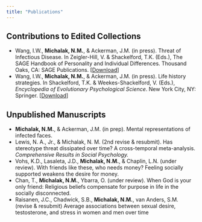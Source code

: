 ```yaml
---
title: "Publications"
---
```


## Contributions to Edited Collections
* Wang, I.W., **Michalak, N.M.**, & Ackerman, J.M. (in press). Threat of Infectious Disease. In Zeigler-Hill, V. & Shackelford, T.K. (Eds.), The SAGE Handbook of Personality and Individual Differences. Thousand Oaks, CA: SAGE Publications. [[Download]()]
* Wang, I.W., **Michalak, N.M.**, & Ackerman, J.M. (in press). Life history strategies. In Shackelford, T.K. & Weekes-Shackelford, V. (Eds.), *Encyclopedia of Evolutionary Psychological Science*. New York City, NY: Springer. [[Download]()]

## Unpublished Manuscripts
* **Michalak, N.M.**, & Ackerman, J.M. (in prep). Mental representations of infected faces.
* Lewis, N. A., Jr., & Michalak, N. M. (2nd revise & resubmit). Has stereotype threat dissipated over time? A cross-temporal meta-analysis. *Comprehensive Results in Social Psychology.*
* Vohs, K.D., Lasaleta, J.D., **Michalak, N.M.**, & Chaplin, L.N. (under review). With friends like these, who needs money? Feeling socially supported weakens the desire for money.
* Chan, T., **Michalak, N.M.**, Ybarra, O. (under review). When God is your only friend: Religious beliefs compensate for purpose in life in the socially disconnected.
* Raisanen, J.C., Chadwick, S.B., **Michalak, N.M.**, van Anders, S.M. (revise & resubmit) Average associations between sexual desire, testosterone, and stress in women and men over time